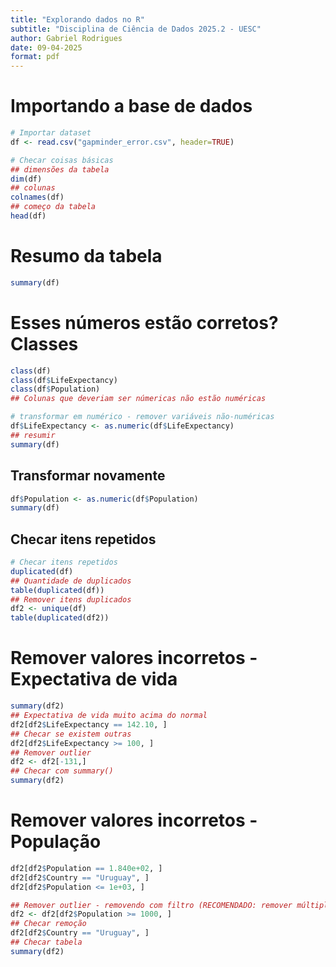 ```yaml
---
title: "Explorando dados no R"
subtitle: "Disciplina de Ciência de Dados 2025.2 - UESC"
author: Gabriel Rodrigues
date: 09-04-2025
format: pdf
---
```


# Importando a base de dados

```r
# Importar dataset
df <- read.csv("gapminder_error.csv", header=TRUE)

# Checar coisas básicas
## dimensões da tabela
dim(df)
## colunas
colnames(df)
## começo da tabela
head(df)
```

# Resumo da tabela

```r
summary(df)
```

# Esses números estão corretos? Classes

```r
class(df)
class(df$LifeExpectancy)
class(df$Population)
## Colunas que deveriam ser númericas não estão numéricas

# transformar em numérico - remover variáveis não-numéricas
df$LifeExpectancy <- as.numeric(df$LifeExpectancy)
## resumir
summary(df)
```

## Transformar novamente

```r
df$Population <- as.numeric(df$Population)
summary(df)
```

## Checar itens repetidos

```r
# Checar itens repetidos
duplicated(df)
## Quantidade de duplicados
table(duplicated(df))
## Remover itens duplicados
df2 <- unique(df)
table(duplicated(df2))
```

# Remover valores incorretos - Expectativa de vida

```r
summary(df2)
## Expectativa de vida muito acima do normal
df2[df2$LifeExpectancy == 142.10, ]
## Checar se existem outras
df2[df2$LifeExpectancy >= 100, ]
## Remover outlier
df2 <- df2[-131,]
## Checar com summary()
summary(df2)
```

# Remover valores incorretos - População

```r
df2[df2$Population == 1.840e+02, ]
df2[df2$Country == "Uruguay", ]
df2[df2$Population <= 1e+03, ]

## Remover outlier - removendo com filtro (RECOMENDADO: remover múltiplos itens)
df2 <- df2[df2$Population >= 1000, ] 
## Checar remoção
df2[df2$Country == "Uruguay", ]
## Checar tabela
summary(df2)
```